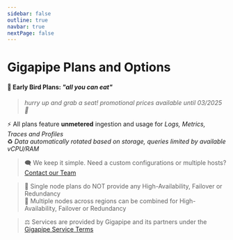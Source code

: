 ```yaml
---
sidebar: false
outline: true
navbar: true
nextPage: false
---
```



# Gigapipe Plans and Options

#### 🐣 Early Bird Plans: _"all you can eat"_
> _hurry up and grab a seat! promotional prices available until 03/2025 🎄_

⚡ All plans feature **unmetered** ingestion and usage for _Logs, Metrics, Traces and Profiles_ <br/>
♻️ _Data automatically rotated based on storage, queries limited by available vCPU/RAM_<br/>

<PricingCalculator />

> 🗨️ We keep it simple. Need a custom configurations or multiple hosts? [Contact our Team](/signup)

> 🥡 Single node plans do NOT provide any High-Availability, Failover or Redundancy<br>
> 🥡 Multiple nodes across regions can be combined for High-Availability, Failover or Redundancy<br>

> ⚖️ Services are provided by Gigapipe and its partners under the [Gigapipe Service Terms](/legal)
